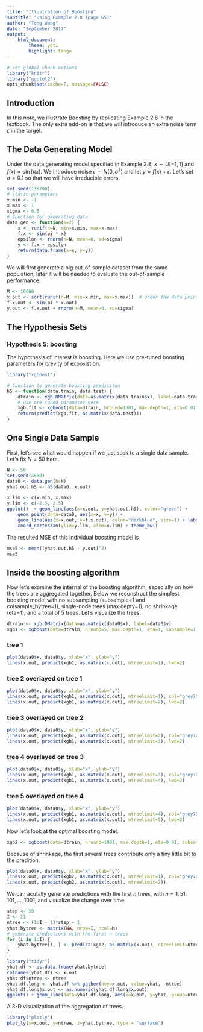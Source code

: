 ```yaml
---
title: "Illustration of Boosting"
subtitle: "using Example 2.8 (page 65)"
author: "Tong Wang"
date: "September 2017"
output:
    html_document:
        theme: yeti
        highlight: tango
---
```


```r
# set global chunk options
library("knitr")
library("ggplot2")
opts_chunk$set(cache=F, message=FALSE)
```

## Introduction
In this note, we illustrate Boosting by replicating Example 2.8 in the textbook. The only extra add-on is that we will introduce an extra noise term $\epsilon$ in the target.


## The Data Generating Model
Under the data generating model specified in Example 2.8, $x \sim U[-1, 1]$ and $f(x) = \sin(\pi x)$. We introduce noise $\epsilon \sim N(0, \sigma^2)$ and let $y = f(x) + \epsilon$. Let's set $\sigma=0.1$ so that we will have irreducible errors.

```r
set.seed(135790)
# static parameters
x.min <- -1
x.max <- 1
sigma <- 0.5
# function for generating data
data.gen <- function(N=2) {
    x <- runif(n=N, min=x.min, max=x.max)
    f.x <- sin(pi * x)
    epsilon <- rnorm(n=N, mean=0, sd=sigma)
    y <- f.x + epsilon
    return(data.frame(x=x, y=y))
}
```

We will first generate a big out-of-sample dataset from the same population; later it will be needed to evaluate the out-of-sample performance. 
```r
M <- 10000
x.out <- sort(runif(n=M, min=x.min, max=x.max))  # order the data points by x for easy plots
f.x.out <- sin(pi * x.out)
y.out <- f.x.out + rnorm(n=M, mean=0, sd=sigma)
```



## The Hypothesis Sets
### Hypothesis 5: boosting
The hypothesis of interest is boosting. Here we use pre-tuned boosting parameters for brevity of exposistion.

```r
library("xgboost")

# function to generate boosting prediciton
h5 <- function(data.train, data.test) {
    dtrain <- xgb.DMatrix(data=as.matrix(data.train$x), label=data.train$y)
    # use pre-tuned parameter here
    xgb.fit <- xgboost(data=dtrain, nround=1001, max.depth=1, eta=0.01, subsample=0.5, colsample_bytree=1, objective="reg:linear", verbose=0)
    return(predict(xgb.fit, as.matrix(data.test)))
}
```


## One Single Data Sample
First, let's see what would happen if we just stick to a single data sample. Let's fix $N=50$ here.

```r
N <- 50
set.seed(4680)
data0 <- data.gen(N=N)
yhat.out.h5 <- h5(data0, x.out)
```

```r
x.lim <- c(x.min, x.max)
y.lim <- c(-2.5, 2.5)
ggplot()  + geom_line(aes(x=x.out, y=yhat.out.h5), color="green") +
    geom_point(data=data0, aes(x=x, y=y)) + 
    geom_line(aes(x=x.out, y=f.x.out), color="darkblue", size=1) + labs(x="x", y="y") + 
    coord_cartesian(ylim=y.lim, xlim=x.lim) + theme_bw()
```

The resulted MSE of this individual boosting model is
```r
mse5 <- mean((yhat.out.h5 - y.out)^2)
mse5
```


## Inside the boosting algorithm

Now let's examine the internal of the boosting algorithm, especially on how the trees are aggregated together. Below we reconstruct the simplest boosting model with no subsampling (subsample=1 and colsample_bytree=1), single-node trees (max.depty=1), no shrinkage (eta=1), and a total of 5 trees. Let's visualize the trees.

```r
dtrain <- xgb.DMatrix(data=as.matrix(data0$x), label=data0$y)
xgb1 <- xgboost(data=dtrain, nround=5, max.depth=1, eta=1, subsample=1, colsample_bytree=1, objective="reg:linear", verbose=0)
```

### tree 1
```r
plot(data0$x, data0$y, xlab="x", ylab="y")
lines(x.out, predict(xgb1, as.matrix(x.out), ntreelimit=1), lwd=2)
```

### tree 2 overlayed on tree 1
```r
plot(data0$x, data0$y, xlab="x", ylab="y")
lines(x.out, predict(xgb1, as.matrix(x.out), ntreelimit=1), col="grey70")
lines(x.out, predict(xgb1, as.matrix(x.out), ntreelimit=2), lwd=2)
```

### tree 3 overlayed on tree 2
```r
plot(data0$x, data0$y, xlab="x", ylab="y")
lines(x.out, predict(xgb1, as.matrix(x.out), ntreelimit=2), col="grey70")
lines(x.out, predict(xgb1, as.matrix(x.out), ntreelimit=3), lwd=2)
```

### tree 4 overlayed on tree 3
```r
plot(data0$x, data0$y, xlab="x", ylab="y")
lines(x.out, predict(xgb1, as.matrix(x.out), ntreelimit=3), col="grey70")
lines(x.out, predict(xgb1, as.matrix(x.out), ntreelimit=4), lwd=2)
```

### tree 5 overlayed on tree 4
```r
plot(data0$x, data0$y, xlab="x", ylab="y")
lines(x.out, predict(xgb1, as.matrix(x.out), ntreelimit=4), col="grey70")
lines(x.out, predict(xgb1, as.matrix(x.out), ntreelimit=5), lwd=2)
```



Now let's look at the optimal boosting model. 
```r
xgb2 <- xgboost(data=dtrain, nround=1001, max.depth=1, eta=0.01, subsample=0.5, colsample_bytree=1, objective="reg:linear", base_score=0, verbose=0)
```

Because of shrinkage, the first several trees contribute only a tiny little bit to the predition.
```r
plot(data0$x, data0$y, xlab="x", ylab="y")
lines(x.out, predict(xgb2, as.matrix(x.out), ntreelimit=1), col="grey70")
lines(x.out, predict(xgb2, as.matrix(x.out), ntreelimit=2))
```


We can acutally generate predictions with the first $n$ trees, with $n = 1, 51, 101, \ldots, 1001$, and visualize the change over time.
```r
step <- 50
I <- 21
ntree <- (1:I - 1)*step + 1
yhat.bytree <- matrix(NA, nrow=I, ncol=M)
# generate predictions with the first n trees
for (i in 1:I) {  
    yhat.bytree[i, ] <- predict(xgb2, as.matrix(x.out), ntreelimit=ntree[i])
}

library("tidyr")
yhat.df <- as.data.frame(yhat.bytree)
colnames(yhat.df) <- x.out
yhat.df$ntree <- ntree
yhat.df.long <- yhat.df %>% gather(key=x.out, value=yhat, -ntree)
yhat.df.long$x.out <- as.numeric(yhat.df.long$x.out)
ggplot() + geom_line(data=yhat.df.long, aes(x=x.out, y=yhat, group=ntree, color=ntree)) + geom_line(aes(x=x.out, y=f.x.out), color="darkblue", size=1) + labs(x="x", y="y") + coord_cartesian(ylim=y.lim, xlim=x.lim) + scale_colour_gradient(low = "lightgrey", high = "black") + theme_bw() 
```


A 3-D visualization of the aggregation of trees.
```r
library("plotly")
plot_ly(x=x.out, y=ntree, z=yhat.bytree, type = "surface") 
```
